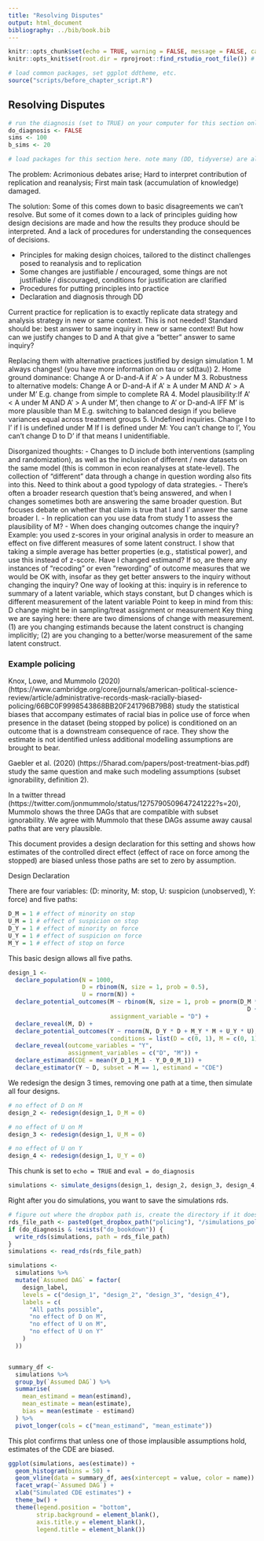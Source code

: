 ```yaml
---
title: "Resolving Disputes"
output: html_document
bibliography: ../bib/book.bib 
---
```


<!-- note do_bookdown is set in index.rmd, so we know if you're running just this .Rmd or compiling the book-->
```r
knitr::opts_chunk$set(echo = TRUE, warning = FALSE, message = FALSE, cache = FALSE)
knitr::opts_knit$set(root.dir = rprojroot::find_rstudio_root_file()) # files are all relative to RStudio project home
```

```r
# load common packages, set ggplot ddtheme, etc.
source("scripts/before_chapter_script.R")
```

<!-- start post here, do not edit above -->

## Resolving Disputes

<!-- make sure to rename the section title below -->

```r
# run the diagnosis (set to TRUE) on your computer for this section only before pushing to Github. no diagnosis will ever take place on github.
do_diagnosis <- FALSE
sims <- 100
b_sims <- 20
```

```r
# load packages for this section here. note many (DD, tidyverse) are already available, see scripts/package-list.R
```

The problem: Acrimonious debates arise; Hard to interpret contribution of replication and reanalysis; First main task (accumulation of knowledge) damaged.

The solution: Some of this comes down to basic disagreements we can't resolve. But some of it comes down to a lack of principles guiding how design decisions are made and how the results they produce should be interpreted. And a lack of procedures for understanding the consequences of decisions.

- Principles for making design choices, tailored to the distinct challenges posed to reanalysis and to replication
- Some changes are justifiable / encouraged, some things are not justifiable / discouraged, conditions for justification are clarified
- Procedures for putting principles into practice 
- Declaration and diagnosis through DD

Current practice for replication is to exactly replicate data strategy and analysis strategy in new or same context. This is not needed! Standard should be: best answer to same inquiry in new or same context! But how can we justify changes to D and A that give a "better" answer to same inquiry?


Replacing them with alternative practices justified by design simulation
1. M always changes! (you have more information on tau or sd(tau))
2. Home ground dominance: Change A or D-and-A if A’ > A under M
3. Robustness to alternative models: Change A or D-and-A if A’ ≥ A under M AND A’ > A under M’ E.g. change from simple to complete RA
4. Model plausibility:If A’ < A under M AND A’ > A under M’, then change to A' or D-and-A IFF M' is more plausible than M E.g. switching to balanced design if you believe variances equal across treatment groups
5. Undefined inquiries. Change I to I’ if I is undefined under M If I is defined under M: You can’t change to I’, You can’t change D to D’ if that means I unidentifiable.

Disorganized thoughts:
- Changes to D include both interventions (sampling and randomization), as well as the inclusion of different / new datasets on the same model (this is common in econ reanalyses at state-level). The collection of "different" data through a change in question wording also fits into this. Need to think about a good typology of data strategies.
- There’s often a broader research question that’s being answered, and when I changes sometimes both are answering the same broader question. But focuses debate on whether that claim is true that I and I’ answer the same broader I. 
- In replication can you use data from study 1 to assess the plausibility of M?
- When does changing outcomes change the inquiry?
Example: you used z-scores in your original analysis in order to measure an effect on five different measures of some latent construct. I show that taking a simple average has better properties (e.g., statistical power), and use this instead of z-score. Have I changed estimand? If so, are there any instances of "recoding" or even "rewording" of outcome measures that we would be OK with, insofar as they get better answers to the inquiry without changing the inquiry?
One way of looking at this: inquiry is in reference to summary of a latent variable, which stays constant, but D changes which is different measurement of the latent variable
Point to keep in mind from this: D change might be in sampling/treat assignment or measurement
Key thing we are saying here: there are two dimensions of change with measurement. (1) are you changing estimands because the latent construct is changing implicitly; (2) are you changing to a better/worse measurement of the same latent construct.

### Example policing

Knox, Lowe, and Mummolo (2020) (https://www.cambridge.org/core/journals/american-political-science-review/article/administrative-records-mask-racially-biased-policing/66BC0F9998543868BB20F241796B79B8) study the statistical biases that accompany estimates of racial bias in police use of force when presence in the dataset (being stopped by police) is conditioned on an outcome that is a downstream consequence of race. They show the estimate is not identified unless additional modelling assumptions are brought to bear.

Gaebler et al. (2020) (https://5harad.com/papers/post-treatment-bias.pdf) study the same question and make such modeling assumptions (subset ignorability, definition 2).

In a twitter thread (https://twitter.com/jonmummolo/status/1275790509647241222?s=20), Mummolo shows the three DAGs that are compatible with subset ignorability. We agree with Mummolo that these DAGs assume away causal paths that are very plausible.



<!-- ```{r echo=FALSE, out.width='100%'} -->
<!-- knitr::include_graphics('../../figures/mummolo_dag.png') -->
<!-- ``` -->

This document provides a design declaration for this setting and shows how estimates of the controlled direct effect (effect of race on force among the stopped) are biased unless those paths are set to zero by assumption.

Design Declaration

There are four variables: (D: minority, M: stop, U: suspicion (unobserved), Y: force) and five paths:

```r
D_M = 1 # effect of minority on stop
U_M = 1 # effect of suspicion on stop
D_Y = 1 # effect of minority on force
U_Y = 1 # effect of suspicion on force
M_Y = 1 # effect of stop on force
```

This basic design allows all five paths.

```r
design_1 <-
  declare_population(N = 1000,
                     D = rbinom(N, size = 1, prob = 0.5),
                     U = rnorm(N)) +
  declare_potential_outcomes(M ~ rbinom(N, size = 1, prob = pnorm(D_M *
                                                                    D + U_M * U)),
                             assignment_variable = "D") +
  declare_reveal(M, D) +
  declare_potential_outcomes(Y ~ rnorm(N, D_Y * D + M_Y * M + U_Y * U),
                             conditions = list(D = c(0, 1), M = c(0, 1))) +
  declare_reveal(outcome_variables = "Y",
                 assignment_variables = c("D", "M")) +
  declare_estimand(CDE = mean(Y_D_1_M_1 - Y_D_0_M_1)) +
  declare_estimator(Y ~ D, subset = M == 1, estimand = "CDE")
```

We redesign the design 3 times, removing one path at a time, then simulate all four designs.

```r
# no effect of D on M
design_2 <- redesign(design_1, D_M = 0)

# no effect of U on M
design_3 <- redesign(design_1, U_M = 0)

# no effect of U on Y
design_4 <- redesign(design_1, U_Y = 0)
```

This chunk is set to `echo = TRUE` and `eval = do_diagnosis`
```r
simulations <- simulate_designs(design_1, design_2, design_3, design_4, sims = sims)
```

Right after you do simulations, you want to save the simulations rds.

```r
# figure out where the dropbox path is, create the directory if it doesn't exist, and name the RDS file
rds_file_path <- paste0(get_dropbox_path("policing"), "/simulations_policing.RDS")
if (do_diagnosis & !exists("do_bookdown")) {
  write_rds(simulations, path = rds_file_path)
}
simulations <- read_rds(rds_file_path)
```


```r

simulations <-
  simulations %>%
  mutate(`Assumed DAG` = factor(
    design_label,
    levels = c("design_1", "design_2", "design_3", "design_4"),
    labels = c(
      "All paths possible",
      "no effect of D on M",
      "no effect of U on M",
      "no effect of U on Y"
    )
  ))


summary_df <-
  simulations %>%
  group_by(`Assumed DAG`) %>%
  summarise(
    mean_estimand = mean(estimand),
    mean_estimate = mean(estimate),
    bias = mean(estimate - estimand)
  ) %>%
  pivot_longer(cols = c("mean_estimand", "mean_estimate"))
```

This plot confirms that unless one of those implausible assumptions hold, estimates of the CDE are biased.

```r
ggplot(simulations, aes(estimate)) +
  geom_histogram(bins = 50) +
  geom_vline(data = summary_df, aes(xintercept = value, color = name)) +
  facet_wrap(~`Assumed DAG`) +
  xlab("Simulated CDE estimates") +
  theme_bw() +
  theme(legend.position = "bottom",
        strip.background = element_blank(),
        axis.title.y = element_blank(),
        legend.title = element_blank())
```


